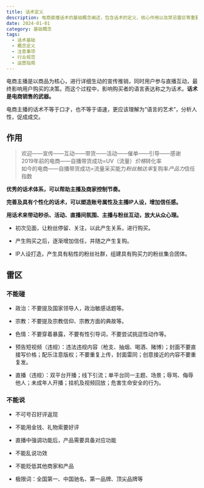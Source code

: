 ```yaml
---
title: 话术定义
description: 电商直播话术的基础概念阐述，包含话术的定义、核心作用以及禁忌雷区等重要内容
date: 2024-01-01
category: 基础概念
tags:
  - 话术基础
  - 概念定义
  - 注意事项
  - 行业规范
  - 运营指南
---
```


电商主播是以商品为核心，进行详细生动的宣传推销，同时用户参与直播互动，最终影响用户购买的决策。而这个过程中，影响购买者的语言表达称之为话术。**话术是电商销售的武器。**

电商主播的话术不等于口才，也不等于语速，更应该理解为“语言的艺术”，分析人性，促成成交。

## 作用

> 欢迎——宣传——互动——带货——活动——催单——引导——感谢  
> 2019年前的电商——自播带货成功=UV（流量）*价格*转化率  
> 如今的电商——自播带货成功=流量采买能力*粉丝触达率*复购率*产品力*信任指数

**优秀的话术体系，可以帮助主播及商家控制节奏。**

**完善及具有个性化的话术，可以塑造账号属性及主播IP人设，增加信任感。**

**用话术来带动秒杀、活动、直播间氛围、主播与粉丝互动，放大从众心理。**

- 初次见面，让粉丝停留、关注，以此产生关系，进行购买。

- 产生购买之后，逐渐增加信任，并随之产生复购。

- IP人设打造，产生具有粘性的粉丝社群，组建具有购买力的粉丝集合团体。

## 雷区

### 不能碰

- 政治：不要提及国家领导人，政治敏感话题等。

- 宗教：不要提及宗教信仰、宗教方面的典故等。

- 色情：不要穿着暴露，不要有性引导词，不要尝试挑逗性动作等。

- 预告短视频（违规）：违法违规内容（枪支、抽烟、喝酒、赌博）；封面不要直接写价格；配乐注意版权；不要重复上传，封面雷同；创意接近的内容不要重复发。

- 直播（违规）：双平台开播；线下引流；单平台同一主题、场景；辱骂、侮辱他人；未成年人开播；挂机及视频回放；危害生命安全的行为。

### 不能说

- 不可号召好评返现

- 不能用金钱、礼物索要好评

- 直播中强调功能后，产品需要具备对应功能

- 不能乱说功效

- 不能贬低其他商家和产品

- 极限词：全国第一、中国驰名、第一品牌、顶尖品牌等